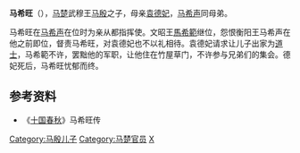 '''马希旺'''（{{bd|？||933年||马}}），[[马楚|马楚]]武穆王[[马殷|马殷]]之子，母亲[[袁德妃|袁德妃]]，[[马希声|马希声]]同母弟。

马希旺在[[马希声|马希声]]在位时为亲从都指挥使。文昭王[[馬希範|馬希範]]继位，怨恨衡阳王马希声在他之前即位，督责马希旺，对袁德妃也不以礼相待。袁德妃请求让儿子出家为[[道士|道士]]，马希範不许，罢黜他的军职，让他住在竹屋草门，不许参与兄弟们的集会。德妃死后，马希旺忧郁而终。

==参考资料==
*《[[十国春秋|十国春秋]]》马希旺传
[[Category:马殷儿子|Category:马殷儿子]] 
[[Category:马楚官员|Category:马楚官员]]
[[Category:马姓|X]]